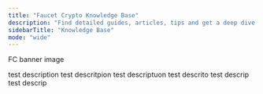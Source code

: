 ```yaml
---
title: "Faucet Crypto Knowledge Base"
description: "Find detailed guides, articles, tips and get a deep dive on how Faucet Crypto works"
sidebarTitle: "Knowledge Base"
mode: "wide"
---
```


FC banner image

<CardGroup cols={2}>
  <Card title="Get Started" icon="rocket" iconType="duotone" color="#9333ea" href="https://faucetcrypto.mintlify.app/get-started/">
    test description
  </Card>
  <Card title="Earning & Leveling" icon="trophy" iconType="duotone" color="#9333ea">
    test descritpion
  </Card>
  <Card title="Items & Market" icon="gem" iconType="duotone" color="#9333ea">
    test descriptuon
  </Card>
  <Card title="Withdrawals" icon="money-bill-transfer" iconType="duotone" color="#9333ea">
    test descrito
  </Card>
  <Card title="Account & Security" icon="shield-quartered" iconType="duotone" color="#9333ea">
    test descrip
  </Card>
  <Card title="Tutorials" icon="square-question" iconType="duotone" color="#9333ea">
    test descrip
  </Card>
</CardGroup>